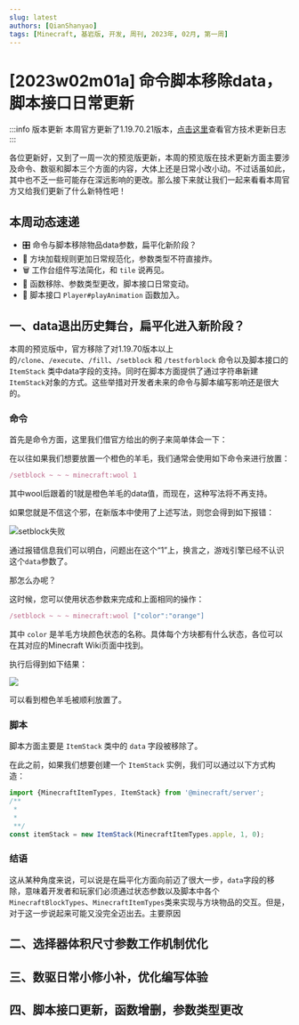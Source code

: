 ```yaml
---
slug: latest
authors: [QianShanyao]
tags: [Minecraft, 基岩版, 开发, 周刊, 2023年, 02月, 第一周]
---
```


# [2023w02m01a] 命令脚本移除data，脚本接口日常更新

:::info 版本更新
本周官方更新了1.19.70.21版本，[点击这里](../../docs/official_changelog/preview/1.19.70.21)查看官方技术更新日志
:::

各位更新好，又到了一周一次的预览版更新，本周的预览版在技术更新方面主要涉及命令、数驱和脚本三个方面的内容，大体上还是日常小改小动。不过话虽如此，其中也不乏一些可能存在深远影响的更改。那么接下来就让我们一起来看看本周官方又给我们更新了什么新特性吧！

## 本周动态速递

- 🎛️ 命令与脚本移除物品data参数，扁平化新阶段？
- 📜 方块加载规则更加日常规范化，参数类型不符直接炸。
- 🗑️ 工作台组件写法简化，和 `tile` 说再见。
- 🔌 函数移除、参数类型更改，脚本接口日常变动。
- 🦦 脚本接口 `Player#playAnimation` 函数加入。

## 一、data退出历史舞台，扁平化进入新阶段？

本周的预览版中，官方移除了对1.19.70版本以上的`/clone`、`/execute`、`/fill`、`/setblock` 和 `/testforblock` 命令以及脚本接口的 `ItemStack` 类中data字段的支持。同时在脚本方面提供了通过字符串新建`ItemStack`对象的方式。这些举措对开发者未来的命令与脚本编写影响还是很大的。

### 命令

首先是命令方面，这里我们借官方给出的例子来简单体会一下：

在以往如果我们想要放置一个橙色的羊毛，我们通常会使用如下命令来进行放置：

````typescript
/setblock ~ ~ ~ minecraft:wool 1
````

其中wool后跟着的1就是橙色羊毛的data值，而现在，这种写法将不再支持。

如果您就是不信这个邪，在新版本中使用了上述写法，则您会得到如下报错：

![setblock失败](./img/23w02m01a/setblock_failed_in_preview.png)

通过报错信息我们可以明白，问题出在这个“1”上，换言之，游戏引擎已经不认识这个`data`参数了。

那怎么办呢？

这时候，您可以使用状态参数来完成和上面相同的操作：

 ````typescript
 /setblock ~ ~ ~ minecraft:wool ["color":"orange"]
 ````

其中 `color` 是羊毛方块颜色状态的名称。具体每个方块都有什么状态，各位可以在其对应的Minecraft Wiki页面中找到。

执行后得到如下结果：

![](./img/23w02m01a/setblock_succeed.png)

可以看到橙色羊毛被顺利放置了。

### 脚本

脚本方面主要是 `ItemStack` 类中的 `data` 字段被移除了。

在此之前，如果我们想要创建一个 `ItemStack` 实例，我们可以通过以下方式构造：

```typescript
import {MinecraftItemTypes, ItemStack} from '@minecraft/server';
/**
 * 
 * 
 **/
const itemStack = new ItemStack(MinecraftItemTypes.apple, 1, 0);
```



### 结语

这从某种角度来说，可以说是在扁平化方面向前迈了很大一步，`data`字段的移除，意味着开发者和玩家们必须通过状态参数以及脚本中各个`MinecraftBlockTypes`、`MinecraftItemTypes`类来实现与方块物品的交互。但是，对于这一步说起来可能又没完全迈出去。主要原因



## 二、选择器体积尺寸参数工作机制优化



## 三、数驱日常小修小补，优化编写体验

## 四、脚本接口更新，函数增删，参数类型更改

